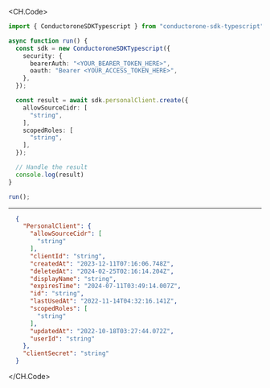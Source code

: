 
<CH.Code>
```typescript Create.ts
import { ConductoroneSDKTypescript } from "conductorone-sdk-typescript";

async function run() {
  const sdk = new ConductoroneSDKTypescript({
    security: {
      bearerAuth: "<YOUR_BEARER_TOKEN_HERE>",
      oauth: "Bearer <YOUR_ACCESS_TOKEN_HERE>",
    },
  });

  const result = await sdk.personalClient.create({
    allowSourceCidr: [
      "string",
    ],
    scopedRoles: [
      "string",
    ],
  });

  // Handle the result
  console.log(result)
}

run();
```
---

```json Example Response
  {
    "PersonalClient": {
      "allowSourceCidr": [
        "string"
      ],
      "clientId": "string",
      "createdAt": "2023-12-11T07:16:06.748Z",
      "deletedAt": "2024-02-25T02:16:14.204Z",
      "displayName": "string",
      "expiresTime": "2024-07-11T03:49:14.007Z",
      "id": "string",
      "lastUsedAt": "2022-11-14T04:32:16.141Z",
      "scopedRoles": [
        "string"
      ],
      "updatedAt": "2022-10-18T03:27:44.072Z",
      "userId": "string"
    },
    "clientSecret": "string"
  }
```
</CH.Code>
